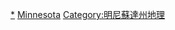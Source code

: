 {{Commons category|County seats in Minnesota}}

[[Category:明尼蘇達州縣級政府|*]]
[[Category:美國縣城|Minnesota]]
[[Category:明尼蘇達州地理|Category:明尼蘇達州地理]]